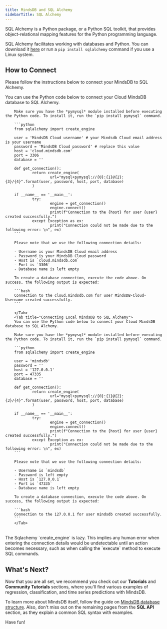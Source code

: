 ```yaml
---
title: MindsDB and SQL Alchemy
sidebarTitle: SQL Alchemy
---
```


SQL Alchemy is a Python package, or a Python SQL toolkit, that provides
object-relational mapping features for the Python programming language.

SQL Alchemy facilitates working with databases and Python. You can download it
[here](https://www.sqlalchemy.org/) or run a `pip install sqlalchemy` command if
you use a Linux system.

## How to Connect

Please follow the instructions below to connect your MindsDB to SQL Alchemy.

<Tabs>
        <Tab title="Connecting MindsDB Cloud to SQL Alchemy">
        You can use the Python code below to connect your Cloud MindsDB database to SQL Alchemy.

        Make sure you have the *pymysql* module installed before executing the Python code. To install it, run the `pip install pymysql` command.

        ```python
        from sqlalchemy import create_engine

        user = 'MindsDB Cloud username' # your Mindsdb Cloud email address is your username
        password = 'MindsDB Cloud password' # replace this value
        host = 'cloud.mindsdb.com'
        port = 3306
        database = ''

        def get_connection():
                return create_engine(
                        url="mysql+pymysql://{0}:{1}@{2}:{3}/{4}".format(user, password, host, port, database)
                )

        if __name__ == '__main__':
                try:
                        engine = get_connection()
                        engine.connect()
                        print(f"Connection to the {host} for user {user} created successfully.")
                except Exception as ex:
                        print("Connection could not be made due to the following error: \n", ex)
        ```

        Please note that we use the following connection details:

        - Username is your MindsDB Cloud email address
        - Password is your MindsDB Cloud password
        - Host is `cloud.mindsdb.com`
        - Port is `3306`
        - Database name is left empty

        To create a database connection, execute the code above. On success, the following output is expected:

        ```bash
        Connection to the cloud.mindsdb.com for user MindsDB-Cloud-Username created successfully.
        ```

        </Tab>
        <Tab title="Connecting Local MindsDB to SQL Alchemy">
        You can use the Python code below to connect your Cloud MindsDB database to SQL Alchemy.

        Make sure you have the *pymysql* module installed before executing the Python code. To install it, run the `pip install pymysql` command.

        ```python
        from sqlalchemy import create_engine

        user = 'mindsdb'
        password = ''
        host = '127.0.0.1'
        port = 47335
        database = ''

        def get_connection():
                return create_engine(
                        url="mysql+pymysql://{0}:{1}@{2}:{3}/{4}".format(user, password, host, port, database)
                )

        if __name__ == '__main__':
                try:
                        engine = get_connection()
                        engine.connect()
                        print(f"Connection to the {host} for user {user} created successfully.")
                except Exception as ex:
                        print("Connection could not be made due to the following error: \n", ex)
        ```

        Please note that we use the following connection details:

        - Username is `mindsdb`
        - Password is left empty
        - Host is `127.0.0.1`
        - Port is `47335`
        - Database name is left empty

        To create a database connection, execute the code above. On success, the following output is expected:

        ```bash
        Connection to the 127.0.0.1 for user mindsdb created successfully.
        ```
        </Tab>
</Tabs>

<br />


<Note>
  The Sqlachemy `create_engine` is lazy. This implies any human error when
  entering the connection details would be undetectable until an action becomes
  necessary, such as when calling the `execute` method to execute SQL commands.
</Note>

## What's Next?

Now that you are all set, we recommend you check out our **Tutorials** and
**Community Tutorials** sections, where you'll find various examples of
regression, classification, and time series predictions with MindsDB.

To learn more about MindsDB itself, follow the guide on
[MindsDB database structure](/sql/table-structure/). Also, don't miss out on the
remaining pages from the **SQL API** section, as they explain a common SQL
syntax with examples.

Have fun!
